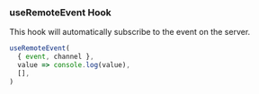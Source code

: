 ### useRemoteEvent Hook

This hook will automatically subscribe to the event on the server.

```jsx
useRemoteEvent(
  { event, channel },
  value => console.log(value),
  [],
)
```